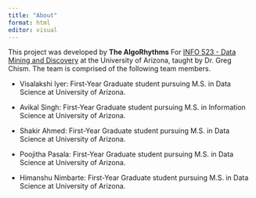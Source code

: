 ```yaml
---
title: "About"
format: html
editor: visual
---
```


This project was developed by **The AlgoRhythms** For [INFO 523 - Data Mining and Discovery](https://datamineaz.org/) at the University of Arizona, taught by Dr. Greg Chism. The team is comprised of the following team members.

-   Visalakshi Iyer: First-Year Graduate student pursuing M.S. in Data Science at University of Arizona.

-   Avikal Singh: First-Year Graduate student pursuing M.S. in Information Science at University of Arizona.

-   Shakir Ahmed: First-Year Graduate student pursuing M.S. in Data Science at University of Arizona.

-   Poojitha Pasala: First-Year Graduate student pursuing M.S. in Data Science at University of Arizona.

-   Himanshu Nimbarte: First-Year Graduate student pursuing M.S. in Data Science at University of Arizona.
